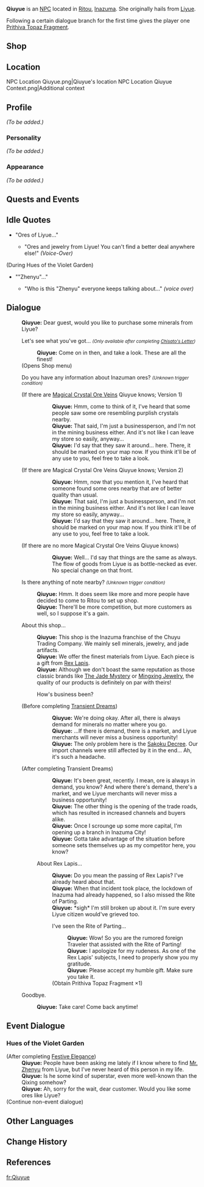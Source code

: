 {{Meta
<!-- REMOVE THIS TEMPLATE AFTER ADDING MISSING INFO -->
|missing_NPC_profile  = yes
}}
{{Character Infobox
|type             = NPC
|image            = NPC Qiuyue.png
|region           = Inazuma
|region2          = Liyue
|affiliation      = Chuyu Trading Company
|title            = Chuyu Trading Company Branch Manager
|voiceEN          = [http://www.laurenmayfield.com/ Lauren Mayfield]<ref>Twitter: [https://twitter.com/laurenamayfield/status/1418615730677768195 EN VA Self Announcement]</ref>
|dialoguereward   = {{card|Prithiva Topaz Fragment|1}}
}}
'''Qiuyue''' is an [[NPC]] located in [[Ritou]], [[Inazuma]]. She originally hails from [[Liyue]].

Following a certain dialogue branch for the first time gives the player one [[Prithiva Topaz Fragment]].

==Shop==
{{Shop/Header|note=Refreshes|total=1|vendor=Qiuyue}}
{{Shop|Iron Chunk|120|10|note=Every 3 Days|total=1}}
{{Shop|White Iron Chunk|400|10|note=Every 3 Days|total=1}}
{{Shop|Electro Crystal|1,000|5|note=Every 3 Days|total=1}}
{{Shop/Footer|note=&#32;|total=10,200}}

==Location==
<gallery hideaddbutton="true" captionalign="center">
NPC Location Qiuyue.png|Qiuyue's location
NPC Location Qiuyue Context.png|Additional context
</gallery>

==Profile==
<!-- detailed story/lore information goes here -->
''(To be added.)''

===Personality===
''(To be added.)''

===Appearance===
''(To be added.)''

==Quests and Events==
{{Quest Appearances}}

==Idle Quotes==
*"Ores of Liyue..."
**{{A|VO Qiuyue 01.ogg}} "Ores and jewelry from Liyue! You can't find a better deal anywhere else!" ''(Voice-Over)''

;(During Hues of the Violet Garden)
* ""Zhenyu"..."
** {{A|VO Qiuyue 01 (Irodori).ogg}} "Who is this "Zhenyu" everyone keeps talking about..." ''(voice over)''

==Dialogue==
{{StubDialogue|Check conditions for {{DIcon|!}}}}
{{Dialogue start}}
:'''Qiuyue:''' Dear guest, would you like to purchase some minerals from Liyue?
:{{DIcon|Shop}} Let's see what you've got... <small>''(Only available after completing [[Chisato's Letter]])''</small>
::'''Qiuyue:''' Come on in then, and take a look. These are all the finest!
:;(Opens Shop menu)
:{{DIcon|!}} Do you have any information about Inazuman ores? <small>''(Unknown trigger condition)''</small>
:;(If there are [[Magical Crystal Chunk|Magical Crystal Ore Veins]] Qiuyue knows; Version 1)
:::'''Qiuyue:''' Hmm, come to think of it, I've heard that some people saw some ore resembling purplish crystals nearby.
:::'''Qiuyue:''' That said, I'm just a businessperson, and I'm not in the mining business either. And it's not like I can leave my store so easily, anyway...
:::'''Qiuyue:''' I'd say that they saw it around... here. There, it should be marked on your map now. If you think it'll be of any use to you, feel free to take a look.
::;([[Rich Ore Reserve]]s marked on the map)
:;(If there are Magical Crystal Ore Veins Qiuyue knows; Version 2)
:::'''Qiuyue:''' Hmm, now that you mention it, I've heard that someone found some ores nearby that are of better quality than usual.
:::'''Qiuyue:''' That said, I'm just a businessperson, and I'm not in the mining business either. And it's not like I can leave my store so easily, anyway...
:::'''Qiuyue:''' I'd say that they saw it around... here. There, it should be marked on your map now. If you think it'll be of any use to you, feel free to take a look.
::;(Rich Ore Reserves marked on the map)
:;(If there are no more Magical Crystal Ore Veins Qiuyue knows)
:::'''Qiuyue:''' Well... I'd say that things are the same as always. The flow of goods from Liyue is as bottle-necked as ever. No special change on that front.
:{{DIcon|!}} Is there anything of note nearby? <small>''(Unknown trigger condition)''</small>
::'''Qiuyue:''' Hmm. It does seem like more and more people have decided to come to Ritou to set up shop.
::'''Qiuyue:''' There'll be more competition, but more customers as well, so I suppose it's a {{sic|nett}} gain.
:{{DIcon}} About this shop...
::'''Qiuyue:''' This shop is the Inazuma franchise of the Chuyu Trading Company. We mainly sell minerals, jewelry, and jade artifacts.
::'''Qiuyue:''' We offer the finest materials from Liyue. Each piece is a gift from [[Rex Lapis]].
::'''Qiuyue:''' Although we don't boast the same reputation as those classic brands like [[The Jade Mystery]] or [[Mingxing Jewelry]], the quality of our products is definitely on par with theirs!
::{{DIcon}} How's business been?
:;(Before completing [[Transient Dreams]])
:::'''Qiuyue:''' We're doing okay. After all, there is always demand for minerals no matter where you go.
:::'''Qiuyue:''' ...If there is demand, there is a market, and Liyue merchants will never miss a business opportunity!
:::'''Qiuyue:''' The only problem here is the [[Sakoku Decree]]. Our import channels were still affected by it in the end... Ah, it's such a headache.
:;(After completing Transient Dreams)
:::'''Qiuyue:''' It's been great, recently. I mean, ore is always in demand, you know? And where there's demand, there's a market, and we Liyue merchants will never miss a business opportunity!
:::'''Qiuyue:''' The other thing is the opening of the trade roads, which has resulted in increased channels and buyers alike.
:::'''Qiuyue:''' Once I scrounge up some more capital, I'm opening up a branch in Inazuma City!
:::'''Qiuyue:''' Gotta take advantage of the situation before someone sets themselves up as my competitor here, you know?
::{{DIcon}} About Rex Lapis...
:::'''Qiuyue:''' Do you mean the passing of Rex Lapis? I've already heard about that.
:::'''Qiuyue:''' When that incident took place, the lockdown of Inazuma had already happened, so I also missed the Rite of Parting.
:::'''Qiuyue:''' *sigh* I'm still broken up about it. I'm sure every Liyue citizen would've grieved too.
:::{{DIcon|Reward}} I've seen the Rite of Parting...
::::'''Qiuyue:''' Wow! So you are the rumored foreign Traveler that assisted with the Rite of Parting!
::::'''Qiuyue:''' I apologize for my rudeness. As one of the Rex Lapis' subjects, I need to properly show you my gratitude.
::::'''Qiuyue:''' Please accept my humble gift. Make sure you take it.
:::;(Obtain Prithiva Topaz Fragment ×1)
:{{DIcon}} Goodbye.
::'''Qiuyue:''' Take care! Come back anytime!
{{Dialogue end}}

==Event Dialogue==
===Hues of the Violet Garden===
{{Dialogue start}}
;(After completing [[Festive Elegance]])
:'''Qiuyue:''' People have been asking me lately if I know where to find [[Xingqiu|Mr. Zhenyu]] from Liyue, but I've never heard of this person in my life.
:'''Qiuyue:''' Is he some kind of superstar, even more well-known than the Qixing somehow?
:'''Qiuyue:''' Ah, sorry for the wait, dear customer. Would you like some ores like Liyue?
;(Continue non-event dialogue)
{{Dialogue end}}

==Other Languages==
{{Other Languages|default_hidden = 1
|en      = Qiuyue
|zhs     = 秋月
|zhs_rm  = Qiūyuè
|zht     = 秋月
|zht_rm  = Qiūyuè
|ja      = 秋月
|ja_rm   = Shuugetsu{{Assumed}}
|ko      = {{tt|추월|秋月}}
|ko_rm   = Chuwol
|es      = Qiuyue
|fr      = Qiuyue
|ru      = Цю Юэ
|th      = Qiuyue
|vi      = Qiuyue
|de      = Qiuyue
|id      = Qiuyue
|pt      = Qiuyue
}}

==Change History==
{{Change History|2.0}}

==References==
{{Reflist}}

[[fr:Qiuyue]]